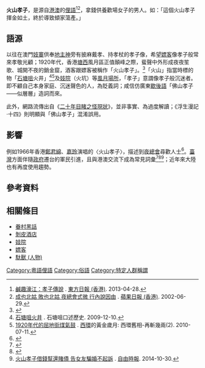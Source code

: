 '''火山孝子'''，是源自[[港澳|港澳]]的[[俚語|俚語]]<ref name=on>[http://orientaldaily.on.cc/cnt/adult/20130428/00290_003.html 鹹趣濠江：孝子傳說] {{Wayback|url=http://orientaldaily.on.cc/cnt/adult/20130428/00290_003.html |date=20160305000857 }}. [[東方日報_(香港)|東方日報 (香港)]]. 2013-04-28.</ref><ref name=hka>[http://hk.apple.nextmedia.com/news/art/20020629/2686758 成也北姑 敗也北姑 夜總會式微 行內說因由] {{Wayback|url=http://hk.apple.nextmedia.com/news/art/20020629/2686758 |date=20141208005759 }}. [[蘋果日報_(香港)|蘋果日報 (香港)]]. 2002-06-29.</ref>，拿錢供養歡場女子的男人。如：「這個火山孝子揮金如土，終於導致傾家蕩產。」

==語源==
以往在澳門[[妓寨|妓寨]]供奉[[地主神|地主神]]旁有披麻戴孝、持孝杖的孝子像，希望[[嫖客|嫖客]]像孝子般常來孝敬光顧；{{r|on}}1920年代，香港[[石塘咀|塘西]]風月區正值顛峰之際，蜚聲中外形成夜夜笙歌、城開不夜的銷金窟，酒客跟嫖客被稱作「火山孝子」。<ref>{{cite journal|title=漫談石塘咀|author=[[鄭寶鴻|鄭寶鴻]]|journal=[[香港大學|香港大學]]職員協會會訊|format=PDF|volume=|issue=|publisher=|pages=|url=http://hkunasa.org/download/newslettter/2013/HKUSANewsletter_Mar2013-1.pdf|date=2013-03|language=|deadurl=yes|archiveurl=https://web.archive.org/web/20141107170731/http://hkunasa.org/download/newslettter/2013/HKUSANewsletter_Mar2013-1.pdf|archivedate=2014-11-07}}</ref>「火山」指當時標的物「[[石塘咀|石塘咀]]火井」<ref>[http://blogcity.me/blog/reply_blog_express.asp?f=F58XE25H7M115834&id=217796 石塘咀火井] {{Wayback|url=http://blogcity.me/blog/reply_blog_express.asp?f=F58XE25H7M115834&id=217796 |date=20150414073651 }}. 石塘咀口述歷史. 2009-12-10.</ref><ref>[http://oceandeeop3000.blogspot.tw/2010/07/2_10.html 1920年代的屈地街煤氣鼓] {{Wayback|url=http://oceandeeop3000.blogspot.tw/2010/07/2_10.html |date=20141214013410 }}. [[西環|西環]]的黃金歲月: 西環舊相-再斬幾兩(2). 2010-07-11.</ref>及[[妓院|妓院]]（火坑）等[[紅燈區|風月場所]]，「孝子」意謂像孝子般沉迷者。即不顧自己本身家庭、沉迷聲色的人，為貶義詞；咸信仿廣東[[歇後語|歇後語]]「佛山孝子——似層層」造詞而來。

此外，網路流傳出自《[[二十年目睹之怪現狀|二十年目睹之怪現狀]]》，並非事實、為過度解讀；《浮生漫記·十四》則明顯與「佛山孝子」混淆誤用。

==影響==
例如1966年香港[[鄭君綿|鄭君綿]]、[[嘉玲|嘉玲]]演唱的〈火山孝子〉，描述到[[夜總會|夜總會]]尋歡人士{{r|hka}}<ref>{{cite book |title=《歲月如歌：詞話香港粵語流行曲》 |author=[[朱耀偉|朱耀偉]] |publisher=[[三聯書店（香港）|三聯書店（香港）]] |page=48 |url=http://books.google.com.tw/books?id=rfOqAAAAQBAJ&pg=PA48 |date=2009-09 |isbn=978-962-04-2880-7 |language= |access-date=2014-12-04 |archive-date=2014-12-08 |archive-url=https://web.archive.org/web/20141208233105/http://books.google.com.tw/books?id=rfOqAAAAQBAJ&pg=PA48 |dead-url=no }}</ref>。[[臺灣|臺灣]]方面伴隨[[中華民國政府|政府]]遷台的軍民引進，且與港澳交流下成為常見詞彙<ref>{{Cite|title=遭KTV小姐欺騙感情 火山孝子持鐵鎚行凶 |date=2009-10-25 |url=http://news.chinatimes.com/2007Cti/2007Cti-News/2007Cti-News-Content/0,4521,11050611+112009102500162,00.html |accessdate= |publisher=[[中時電子報|中時電子報]] |archiveurl=https://web.archive.org/web/20091028052636/http://news.chinatimes.com/2007Cti/2007Cti-News/2007Cti-News-Content/0%2C4521%2C11050611%2B112009102500162%2C00.html |archivedate=2009-10-28 |deadurl=yes }}</ref><ref>{{cite journal |title=剝皮酒店詐欺火山孝子—偵破以王○男為首之詐騙集團案 |author= |journal=綜合電子報 |volume= |issue=432 |publisher=[[內政部警政署刑事警察局|內政部警政署刑事警察局]] |pages= |url=http://www.cib.gov.tw/ePaper/Epaper/Epaper09-09-12.htm |date=2012-09-09 |language= |access-date=2014-12-04 |archive-date=2014-12-08 |archive-url=https://web.archive.org/web/20141208002600/http://www.cib.gov.tw/ePaper/Epaper/Epaper09-09-12.htm |dead-url=no }}</ref><ref>[http://news.ltn.com.tw/news/society/breakingnews/1144984 火山孝子借錢幫還賭債 告女友騙婚不起訴] {{Wayback|url=http://news.ltn.com.tw/news/society/breakingnews/1144984 |date=20141207121831 }}. [[自由時報|自由時報]]. 2014-10-30.</ref>；近年來大陸也有再度使用趨勢。

==參考資料==
{{reflist|2}}

==相關條目==
*[[眷村黑話|眷村黑話]]
*[[剝皮酒店|剝皮酒店]]
*[[妓院|妓院]]
*[[嫖客|嫖客]]
*[[馱獸_(人物)|馱獸 (人物)]]

[[Category:粵語俚語|Category:粵語俚語]]
[[Category:俗語|Category:俗語]]
[[Category:特定人群稱謂|Category:特定人群稱謂]]